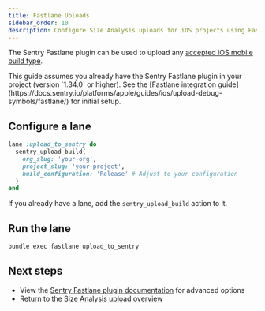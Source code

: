```yaml
---
title: Fastlane Uploads
sidebar_order: 10
description: Configure Size Analysis uploads for iOS projects using Fastlane.
---
```


The Sentry Fastlane plugin can be used to upload any [accepted iOS mobile build type](/product/size-analysis/uploading-builds/#supported-build-formats).

<Alert level="info">
  This guide assumes you already have the Sentry Fastlane plugin in your project
  (version `1.34.0` or higher). See the [Fastlane integration
  guide](https://docs.sentry.io/platforms/apple/guides/ios/upload-debug-symbols/fastlane/)
  for initial setup.
</Alert>

## Configure a lane

```ruby
lane :upload_to_sentry do
  sentry_upload_build(
    org_slug: 'your-org',
    project_slug: 'your-project',
    build_configuration: 'Release' # Adjust to your configuration
  )
end
```

If you already have a lane, add the `sentry_upload_build` action to it.

## Run the lane

```bash
bundle exec fastlane upload_to_sentry
```

## Next steps

- View the [Sentry Fastlane plugin documentation](https://github.com/getsentry/sentry-fastlane-plugin) for advanced options
- Return to the [Size Analysis upload overview](/product/size-analysis/uploading-builds/)

